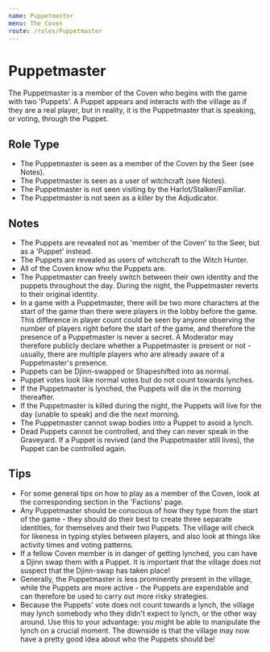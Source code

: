 ```yaml
---
name: Puppetmaster
menu: The Coven
route: /roles/Puppetmaster
---
```


# Puppetmaster

The Puppetmaster is a member of the Coven who begins with the game with two 'Puppets'. A Puppet appears and interacts with the village as if they are a real player, but in reality, it is the Puppetmaster that is speaking, or voting, through the Puppet.

## Role Type

- The Puppetmaster is seen as a member of the Coven by the Seer (see Notes).
- The Puppetmaster is seen as a user of witchcraft (see Notes).
- The Puppetmaster is not seen visiting by the Harlot/Stalker/Familiar.
- The Puppetmaster is not seen as a killer by the Adjudicator.

## Notes

- The Puppets are revealed not as 'member of the Coven' to the Seer, but as a 'Puppet' instead.
- The Puppets are revealed as users of witchcraft to the Witch Hunter.
- All of the Coven know who the Puppets are.
- The Puppetmaster can freely switch between their own identity and the puppets throughout the day. During the night, the Puppetmaster reverts to their original identity.
- In a game with a Puppetmaster, there will be two more characters at the start of the game than there were players in the lobby before the game. This difference in player count could be seen by anyone observing the number of players right before the start of the game, and therefore the presence of a Puppetmaster is never a secret. A Moderator may therefore publicly declare whether a Puppetmaster is present or not - usually, there are multiple players who are already aware of a Puppetmaster's presence.
- Puppets can be Djinn-swapped or Shapeshifted into as normal.
- Puppet votes look like normal votes but do not count towards lynches.
- If the Puppetmaster is lynched, the Puppets will die in the morning thereafter.
- If the Puppetmaster is killed during the night, the Puppets will live for the day (unable to speak) and die the _next_ morning.
- The Puppetmaster cannot swap bodies into a Puppet to avoid a lynch.
- Dead Puppets cannot be controlled, and they can never speak in the Graveyard. If a Puppet is revived (and the Puppetmaster still lives), the Puppet can be controlled again.

## Tips

- For some general tips on how to play as a member of the Coven, look at the corresponding section in the 'Factions' page.
- Any Puppetmaster should be conscious of how they type from the start of the game - they should do their best to create three separate identities, for themselves and their two Puppets. The village will check for likeness in typing styles between players, and also look at things like activity times and voting patterns.
- If a fellow Coven member is in danger of getting lynched, you can have a Djinn swap them with a Puppet. It is important that the village does not suspect that the Djinn-swap has taken place!
- Generally, the Puppetmaster is less prominently present in the village, while the Puppets are more active - the Puppets are expendable and can therefore be used to carry out more risky strategies.
- Because the Puppets' vote does not count towards a lynch, the village may lynch somebody who they didn't expect to lynch, or the other way around. Use this to your advantage: you might be able to manipulate the lynch on a crucial moment. The downside is that the village may now have a pretty good idea about who the Puppets should be!
